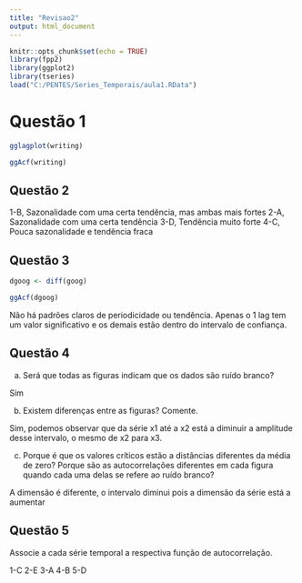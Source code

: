 ---
title: "Revisao2"
output: html_document
---

```{r setup, include=FALSE}
knitr::opts_chunk$set(echo = TRUE)
library(fpp2)
library(ggplot2)
library(tseries)
load("C:/PENTES/Series_Temporais/aula1.RData")
```

# Questão 1

```{r}
gglagplot(writing)
```

```{r}
ggAcf(writing)
```

## Questão 2

1-B, Sazonalidade com uma certa tendência, mas ambas mais fortes
2-A, Sazonalidade com uma certa tendência
3-D, Tendência muito forte
4-C, Pouca sazonalidade e tendência fraca

## Questão 3

```{r}
dgoog <- diff(goog)
```

```{r}
ggAcf(dgoog)
```

Não há padrões claros de periodicidade ou tendência. Apenas o 1 lag tem um valor significativo e os demais estão dentro do intervalo de confiança.

## Questão 4

a) Será que todas as figuras indicam que os dados são ruído branco?

Sim

b) Existem diferenças entre as figuras? Comente.

Sim, podemos observar que da série x1 até a x2 está a diminuir a amplitude desse intervalo, o mesmo de x2 para x3. 

c) Porque é que os valores críticos estão a distâncias diferentes da média de zero? Porque são as autocorrelações diferentes em cada figura quando cada uma delas se refere ao ruído branco?

A dimensão é diferente, o intervalo diminui pois a dimensão da série está a aumentar

## Questão 5
Associe a cada série temporal a respectiva função de autocorrelação.

1-C
2-E
3-A
4-B
5-D
